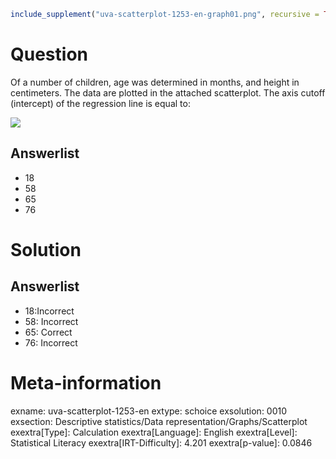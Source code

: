 ```r
include_supplement("uva-scatterplot-1253-en-graph01.png", recursive = TRUE)
```

Question
========

Of a number of children, age was determined in months, and height in centimeters. The data are plotted in the attached scatterplot. The axis cutoff (intercept) of the regression line is equal to:

![](uva-scatterplot-1253-en-graph01.png)

Answerlist
----------

* 18
* 58
* 65
* 76

Solution
========

Answerlist
----------

* 18:Incorrect
* 58: Incorrect
* 65: Correct
* 76: Incorrect

Meta-information
================
exname: uva-scatterplot-1253-en
extype: schoice
exsolution: 0010
exsection: Descriptive statistics/Data representation/Graphs/Scatterplot
exextra[Type]: Calculation
exextra[Language]: English
exextra[Level]: Statistical Literacy
exextra[IRT-Difficulty]: 4.201
exextra[p-value]: 0.0846
